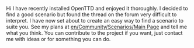 Hi
I have recently installed OpenTTD and enjoyed it thoroughly.
I decided to find a good scenario but found the thread on the forum very difficult to interpret. I have now set about to create an easy way to find a scenario to suite you.
See my plans at [[en/Community/Scenarios/Main Page]] and tell me what you think. You can contribute to the project if you want, just contact me with ideas or for something you can do.